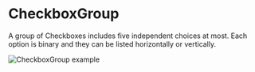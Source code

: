 # CheckboxGroup

A group of Checkboxes includes five independent choices at most. Each option is binary and they can be listed horizontally or vertically.

![CheckboxGroup example](public/assets/overview-checkbox-group.webp)